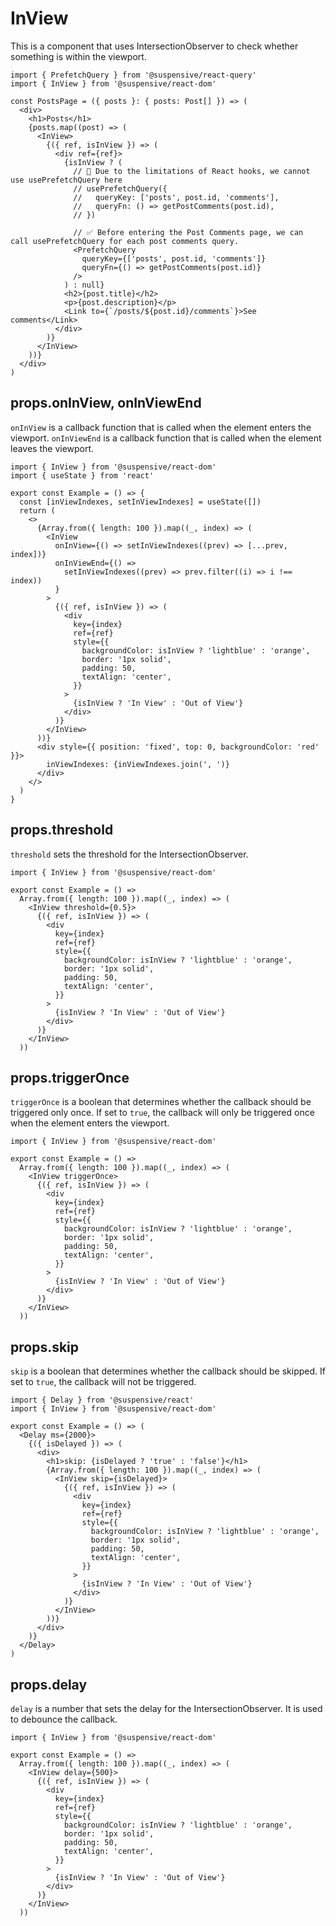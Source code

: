 
# InView

This is a component that uses IntersectionObserver to check whether something is within the viewport.

```tsx
import { PrefetchQuery } from '@suspensive/react-query'
import { InView } from '@suspensive/react-dom'

const PostsPage = ({ posts }: { posts: Post[] }) => (
  <div>
    <h1>Posts</h1>
    {posts.map((post) => (
      <InView>
        {({ ref, isInView }) => (
          <div ref={ref}>
            {isInView ? (
              // 🚫 Due to the limitations of React hooks, we cannot use usePrefetchQuery here
              // usePrefetchQuery({
              //   queryKey: ['posts', post.id, 'comments'],
              //   queryFn: () => getPostComments(post.id),
              // })

              // ✅ Before entering the Post Comments page, we can call usePrefetchQuery for each post comments query.
              <PrefetchQuery
                queryKey={['posts', post.id, 'comments']}
                queryFn={() => getPostComments(post.id)}
              />
            ) : null}
            <h2>{post.title}</h2>
            <p>{post.description}</p>
            <Link to={`/posts/${post.id}/comments`}>See comments</Link>
          </div>
        )}
      </InView>
    ))}
  </div>
)
```

## props.onInView, onInViewEnd

`onInView` is a callback function that is called when the element enters the viewport.
`onInViewEnd` is a callback function that is called when the element leaves the viewport.

<Sandpack>

```tsx Example.tsx active
import { InView } from '@suspensive/react-dom'
import { useState } from 'react'

export const Example = () => {
  const [inViewIndexes, setInViewIndexes] = useState([])
  return (
    <>
      {Array.from({ length: 100 }).map((_, index) => (
        <InView
          onInView={() => setInViewIndexes((prev) => [...prev, index])}
          onInViewEnd={() =>
            setInViewIndexes((prev) => prev.filter((i) => i !== index))
          }
        >
          {({ ref, isInView }) => (
            <div
              key={index}
              ref={ref}
              style={{
                backgroundColor: isInView ? 'lightblue' : 'orange',
                border: '1px solid',
                padding: 50,
                textAlign: 'center',
              }}
            >
              {isInView ? 'In View' : 'Out of View'}
            </div>
          )}
        </InView>
      ))}
      <div style={{ position: 'fixed', top: 0, backgroundColor: 'red' }}>
        inViewIndexes: {inViewIndexes.join(', ')}
      </div>
    </>
  )
}
```

</Sandpack>

## props.threshold

`threshold` sets the threshold for the IntersectionObserver.

<Sandpack>

```tsx Example.tsx active
import { InView } from '@suspensive/react-dom'

export const Example = () =>
  Array.from({ length: 100 }).map((_, index) => (
    <InView threshold={0.5}>
      {({ ref, isInView }) => (
        <div
          key={index}
          ref={ref}
          style={{
            backgroundColor: isInView ? 'lightblue' : 'orange',
            border: '1px solid',
            padding: 50,
            textAlign: 'center',
          }}
        >
          {isInView ? 'In View' : 'Out of View'}
        </div>
      )}
    </InView>
  ))
```

</Sandpack>

## props.triggerOnce

`triggerOnce` is a boolean that determines whether the callback should be triggered only once. If set to `true`, the callback will only be triggered once when the element enters the viewport.

<Sandpack>

```tsx Example.tsx active
import { InView } from '@suspensive/react-dom'

export const Example = () =>
  Array.from({ length: 100 }).map((_, index) => (
    <InView triggerOnce>
      {({ ref, isInView }) => (
        <div
          key={index}
          ref={ref}
          style={{
            backgroundColor: isInView ? 'lightblue' : 'orange',
            border: '1px solid',
            padding: 50,
            textAlign: 'center',
          }}
        >
          {isInView ? 'In View' : 'Out of View'}
        </div>
      )}
    </InView>
  ))
```

</Sandpack>

## props.skip

`skip` is a boolean that determines whether the callback should be skipped. If set to `true`, the callback will not be triggered.

<Sandpack>

```tsx Example.tsx active
import { Delay } from '@suspensive/react'
import { InView } from '@suspensive/react-dom'

export const Example = () => (
  <Delay ms={2000}>
    {({ isDelayed }) => (
      <div>
        <h1>skip: {isDelayed ? 'true' : 'false'}</h1>
        {Array.from({ length: 100 }).map((_, index) => (
          <InView skip={isDelayed}>
            {({ ref, isInView }) => (
              <div
                key={index}
                ref={ref}
                style={{
                  backgroundColor: isInView ? 'lightblue' : 'orange',
                  border: '1px solid',
                  padding: 50,
                  textAlign: 'center',
                }}
              >
                {isInView ? 'In View' : 'Out of View'}
              </div>
            )}
          </InView>
        ))}
      </div>
    )}
  </Delay>
)
```

</Sandpack>

## props.delay

`delay` is a number that sets the delay for the IntersectionObserver. It is used to debounce the callback.

<Sandpack>

```tsx Example.tsx active
import { InView } from '@suspensive/react-dom'

export const Example = () =>
  Array.from({ length: 100 }).map((_, index) => (
    <InView delay={500}>
      {({ ref, isInView }) => (
        <div
          key={index}
          ref={ref}
          style={{
            backgroundColor: isInView ? 'lightblue' : 'orange',
            border: '1px solid',
            padding: 50,
            textAlign: 'center',
          }}
        >
          {isInView ? 'In View' : 'Out of View'}
        </div>
      )}
    </InView>
  ))
```

</Sandpack>
